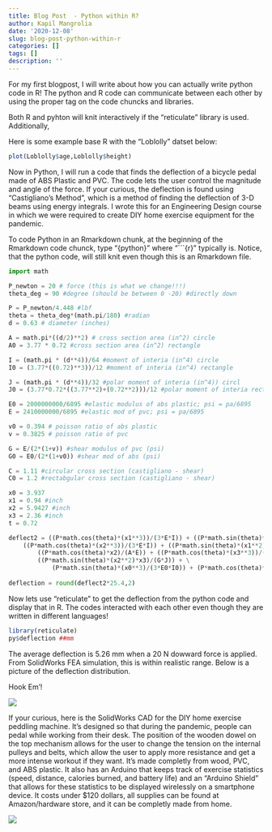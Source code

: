 ```yaml
---
title: Blog Post  - Python within R?
author: Kapil Mangrolia
date: '2020-12-08'
slug: blog-post-python-within-r
categories: []
tags: []
description: ''
---
```


For my first blogpost, I will write about how you can actually write python code in R! The python and R code can communicate between each other by using the proper tag on the code chuncks and libraries.   

Both R and pyhton will knit interactively if the "reticulate" library is used. Additionally, 

Here is some example base R with the "Loblolly" datset below: 

```r
plot(Loblolly$age,Loblolly$height)
```

Now in Python, I will run a code that finds the deflection of a bicycle pedal made of ABS Plastic and PVC. The code lets the user control the magnitude and angle of the force. If your curious, the deflection is found using "Castigliano's Method", which is a method of finding the deflection of 3-D beams using energy integrals. I wrote this for an Engineering Design course in which we were required to create DIY home exercise equipment for the pandemic.   

To code Python in an Rmarkdown chunk, at the beginning of the Rmarkdown code chunck, type  "{python}" where "```{r}" typically is. Notice, that the python code, will still knit even though this is an Rmarkdown file.

```python
import math 

P_newton = 20 # force (this is what we change!!!)
theta_deg = 90 #degree (should be between 0 -20) #directly down

P = P_newton/4.448 #lbf
theta = theta_deg*(math.pi/180) #radian
d = 0.63 # diameter (inches)

A = math.pi*((d/2)**2) # cross section area (in^2) circle
A0 = 3.77 * 0.72 #cross section area (in^2) rectangle

I = (math.pi * (d**4))/64 #moment of interia (in^4) circle
I0 = (3.77*((0.72)**3))/12 #moment of interia (in^4) rectangle

J = (math.pi * (d**4))/32 #polar moment of interia (in^4)) circl
J0 = (3.77*0.72*((3.77**2)+(0.72**2)))/12 #polar moment of interia rectangle

E0 = 2000000000/6895 #elastic modulus of abs plastic; psi = pa/6895
E = 2410000000/6895 #elastic mod of pvc; psi = pa/6895

v0 = 0.394 # poisson ratio of abs plastic
v = 0.3825 # poisson ratio of pvc

G = E/(2*(1+v)) #shear modulus of pvc (psi)
G0 = E0/(2*(1+v0)) #shear mod of abs (psi)

C = 1.11 #circular cross section (castigliano - shear)
C0 = 1.2 #rectabgular cross section (castigliano - shear)

x0 = 3.937
x1 = 0.94 #inch
x2 = 5.9427 #inch
x3 = 2.36 #inch
t = 0.72

deflect2 = ((P*math.cos(theta)*(x1**3))/(3*E*I)) + ((P*math.sin(theta)*(x1**3))/(3*E*I)) + \
    ((P*math.cos(theta)*(x2**3))/(3*E*I)) + ((P*math.sin(theta)*(x1**2)*x2)/(G*J)) + \
        ((P*math.cos(theta)*x2)/(A*E)) + ((P*math.cos(theta)*(x3**3))/(3*E*I)) + \
        ((P*math.sin(theta)*(x2**2)*x3)/(G*J)) + \
            (P*math.sin(theta)*(x0**3)/(3*E0*I0)) + (P*math.cos(theta)*(x0**2)*t/(G0*J0))
                
deflection = round(deflect2*25.4,2)

```

Now lets use "reticulate" to get the deflection from the python code and display that in R. The codes interacted with each other even though they are written in different languages! 

```r
library(reticulate)
py$deflection ##mm
```

The average deflection is 5.26 mm when a 20 N dowward force is applied. From SolidWorks FEA simulation, this is within realistic range. Below is a picture of the deflection distribution. 

Hook Em'!

![](/post/2020-12-08-blog-post-python-within-r_files/deflection2.png)

If your curious, here is the SolidWorks CAD for the DIY home exercise peddling machine. It's designed so that during the pandemic, people can pedal while working from their desk. The position of the wooden dowel on the top mechanism allows for the user to change the tension on the internal pulleys and belts, which allow the user to apply more resistance and get a more intense workout if they want. It's made completly from wood, PVC, and ABS plastic. It also has an Arduino that keeps track of exercise statistics (speed, distance, calories burned, and battery life) and an "Arduino Shield" that allows for these statistics to be displayed wirelessly on a smartphone device. It costs under $120 dollars, all supplies can be found at Amazon/hardware store, and it can be completly made from home. 

![](/post/2020-12-02-test-post_files/cycle1.png)









